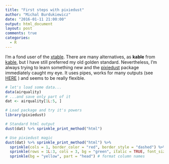 ```yaml
---
title: "First steps with pixiedust"
author: "Michal Burdukiewicz"
date: "2016-01-11 21:00:00"
output: html_document
layout: post
comments: true
categories:
  - R
---
```


I'm a fond user of the [xtable](https://cran.r-project.org/package=xtable). There are many alternatives, as **kable** from [kable](https://cran.r-project.org/package=knitr), but I have still preferred my old golden standard. Nevertheless, I'm always trying to learn something new and the [pixiedust](https://cran.r-project.org/package=pixiedust) package immediately caught my eye. It uses pipes, works for many outputs (see [HERE](https://cran.r-project.org/web/packages/pixiedust/vignettes/sprinkles.html) ) and seems to be really flexible.

```r

# let's load some data...
data(airquality)
# ...and save only part of it
dat <- airquality[1L:5, ]

# Load package and try it's powers
library(pixiedust)

# Standard html output
dust(dat) %>% sprinkle_print_method("html")

# Use pixiedust magic
dust(dat) %>% sprinkle_print_method("html") %>% 
  sprinkle(cols = 1, border_color = "red", border_style = "dashed") %>% # change border color and bold column
  sprinkle(rows = 1L:3, cols = 3, bg = "green", italic = TRUE, font_size = 18) %>% # change only three cells
  sprinkle(bg = "yellow", part = "head") # format column names
```